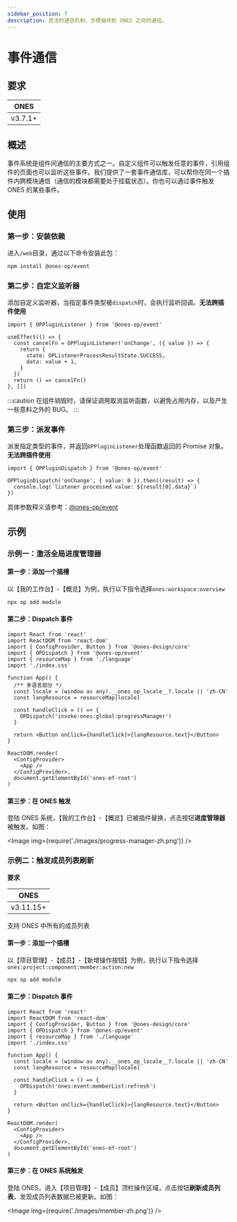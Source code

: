 ```yaml
---
sidebar_position: 7
description: 灵活的通信机制，方便插件和 ONES 之间的通信。
---
```



# 事件通信

## 要求

| ONES    |
| ------- |
| v3.7.1+ |

## 概述

事件系统是组件间通信的主要方式之一。自定义组件可以触发任意的事件，引用组件的页面也可以监听这些事件。我们提供了一套事件通信库，可以帮你在同一个插件内跨模块通信（通信的模块都需要处于挂载状态）。你也可以通过事件触发 ONES 的某些事件。

## 使用

### 第一步：安装依赖

进入`/web`目录，通过以下命令安装此包：

```bash npm2yarn
npm install @ones-op/event
```

### 第二步：自定义监听器

添加自定义监听器，当指定事件类型被`dispatch`时，会执行监听回调。**无法跨插件使用**

```tsx
import { OPPluginListener } from '@ones-op/event'

useEffect(() => {
  const cancelFn = OPPluginListener('onChange', ({ value }) => {
    return {
      state: OPListenerProcessResultState.SUCCESS,
      data: value + 1,
    }
  })
  return () => cancelFn()
}, [])
```

:::caution
在组件销毁时，请保证调用取消监听函数，以避免占用内存，以及产生一些意料之外的 BUG。
:::

### 第三步：派发事件

派发指定类型的事件，并返回`OPPluginListener`处理函数返回的 Promise 对象。**无法跨插件使用**

```tsx
import { OPPluginDispatch } from '@ones-op/event'

OPPluginDispatch('onChange', { value: 0 }).then((result) => {
  console.log(`listener processed value: ${result[0].data}`)
})
```

具体参数释义请参考：[@ones-op/event](../../reference/packages/event/event.md)

## 示例

### 示例一：激活全局进度管理器

#### 第一步：添加一个插槽

以【我的工作台】-【概览】为例，执行以下指令选择`ones:workspace:overview`

```bash
npx op add module
```

#### 第二步：Dispatch 事件

```tsx title="index.tsx"
import React from 'react'
import ReactDOM from 'react-dom'
import { ConfigProvider, Button } from '@ones-design/core'
import { OPDispatch } from '@ones-op/event'
import { resourceMap } from './language'
import './index.css'

function App() {
  /** 多语言部分 */
  const locale = (window as any).__ones_op_locale__?.locale || 'zh-CN'
  const langResource = resourceMap[locale]

  const handleClick = () => {
    OPDispatch('invoke:ones:global:progressManager')
  }

  return <Button onClick={handleClick}>{langResource.text}</Button>
}

ReactDOM.render(
  <ConfigProvider>
    <App />
  </ConfigProvider>,
  document.getElementById('ones-mf-root')
)
```

#### 第三步：在 ONES 触发

登陆 ONES 系统，【我的工作台】-【概览】已被插件替换，点击按钮**进度管理器**被触发。如图：

<Image img={require('./images/progress-manager-zh.png')} />

### 示例二：触发成员列表刷新

**要求**

| ONES      |
| --------- |
| v3.11.15+ |

支持 ONES 中所有的成员列表

#### 第一步：添加一个插槽

以【项目管理】-【成员】-【新增操作按钮】为例，执行以下指令选择`ones:project:component:member:action:new`

```bash
npx op add module
```

#### 第二步：Dispatch 事件

```tsx title="index.tsx"
import React from 'react'
import ReactDOM from 'react-dom'
import { ConfigProvider, Button } from '@ones-design/core'
import { OPDispatch } from '@ones-op/event'
import { resourceMap } from './language'
import './index.css'

function App() {
  const locale = (window as any).__ones_op_locale__?.locale || 'zh-CN'
  const langResource = resourceMap[locale]

  const handleClick = () => {
    OPDispatch('ones:event:memberList:refresh')
  }

  return <Button onClick={handleClick}>{langResource.text}</Button>
}

ReactDOM.render(
  <ConfigProvider>
    <App />
  </ConfigProvider>,
  document.getElementById('ones-mf-root')
)
```

#### 第三步：在 ONES 系统触发

登陆 ONES，进入【项目管理】-【成员】顶栏操作区域，点击按钮**刷新成员列表**，发现成员列表数据已被更新。如图：

<Image img={require('./images/member-zh.png')} />
